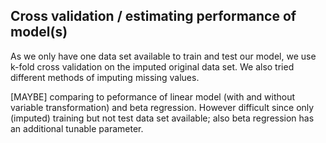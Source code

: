 ## Cross validation / estimating performance of model(s)

As we only have one data set available to train and test our model, we use k-fold cross validation on the imputed original data set. We also tried different methods of imputing missing values.

[MAYBE] comparing to peformance of linear model (with and without variable transformation) and beta regression. However difficult since only (imputed) training but not test data set available; also beta regression has an additional tunable parameter. 